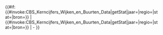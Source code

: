 <noinclude>{{Documentatie}}</noinclude><includeonly>{{#if: {{#invoke:CBS_Kerncijfers_Wijken_en_Buurten_Data|getStat|jaar={{{jaar|2024}}}|regio={{{regio|}}}|stat={{{stat|}}}|bron={{{bron|}}}}} | {{#invoke:CBS_Kerncijfers_Wijken_en_Buurten_Data|getStat|jaar={{{jaar|2024}}}|regio={{{regio|}}}|stat={{{stat|}}}|bron={{{bron|}}}}} | - }}</includeonly>